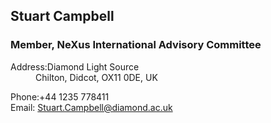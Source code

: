==Stuart Campbell==
===Member, NeXus International Advisory Committee===
;Address:Diamond Light Source
:Chilton, Didcot, OX11 0DE, UK

;Phone:+44 1235 778411
;Email: [mailto:Stuart.Campbell@diamond.ac.uk Stuart.Campbell@diamond.ac.uk]